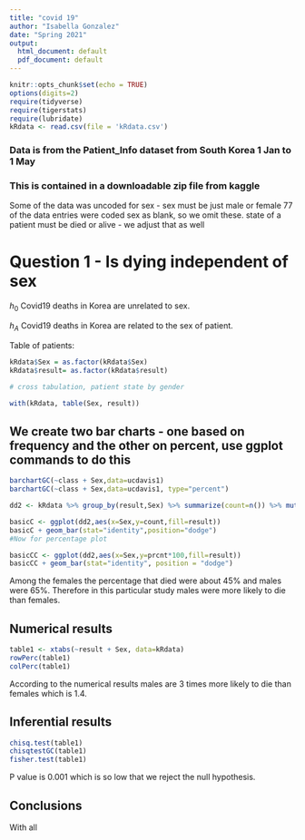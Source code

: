 ```yaml
---
title: "covid 19"
author: "Isabella Gonzalez"
date: "Spring 2021"
output:
  html_document: default
  pdf_document: default
---
```


```r
knitr::opts_chunk$set(echo = TRUE)
options(digits=2)
require(tidyverse)
require(tigerstats)
require(lubridate)
kRdata <- read.csv(file = 'kRdata.csv')
```
### Data is from the Patient_Info dataset from South Korea 1 Jan to 1 May 
### This is contained in a downloadable zip file from kaggle

Some of the data was uncoded for sex - sex must be just male or female
77 of the data entries were coded sex  as blank, so we omit these.
state of a patient must be died or alive - we adjust that as well   
  
# Question 1 - Is dying independent of sex

$h_0$ Covid19 deaths in Korea are unrelated to sex.

$h_A$ Covid19 deaths in Korea are related to the sex of patient.


Table of patients:
```r
kRdata$Sex = as.factor(kRdata$Sex)
kRdata$result= as.factor(kRdata$result)

# cross tabulation, patient state by gender

with(kRdata, table(Sex, result))

```

## We create two bar charts - one based on frequency and the other on percent, use ggplot commands to do this


```r
barchartGC(~class + Sex,data=ucdavis1)
barchartGC(~class + Sex,data=ucdavis1, type="percent")

```
```r
dd2 <- kRdata %>% group_by(result,Sex) %>% summarize(count=n()) %>% mutate(prcnt=count/sum(count))

basicC <- ggplot(dd2,aes(x=Sex,y=count,fill=result))
basicC + geom_bar(stat="identity",position="dodge")
#Now for percentage plot

basicCC <- ggplot(dd2,aes(x=Sex,y=prcnt*100,fill=result)) 
basicCC + geom_bar(stat="identity", position = "dodge")
```
  
Among the females the percentage that died were about 45% and males were 65%. Therefore in this particular study males were more likely to die than females. 

## Numerical results


```r
table1 <- xtabs(~result + Sex, data=kRdata)
rowPerc(table1)
colPerc(table1)
```
According to the numerical results males are 3 times more likely to die than females which is 1.4. 

## Inferential results 

```r
chisq.test(table1)
chisqtestGC(table1)
fisher.test(table1)
```
P value is 0.001 which is so low that we reject the null hypothesis. 


## Conclusions

With all
